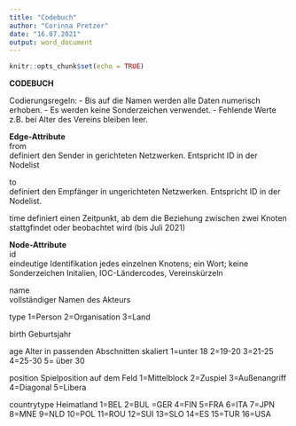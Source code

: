 ---
title: "Codebuch"
author: "Corinna Pretzer"
date: "16.07.2021"
output: word_document
---

```{r setup, include=FALSE}
knitr::opts_chunk$set(echo = TRUE)
```

__CODEBUCH__										
		
Codierungsregeln:
-   Bis auf die Namen werden alle Daten numerisch erhoben.
-   Es werden keine Sonderzeichen verwendet.
-   Fehlende Werte z.B. bei Alter des Vereins bleiben leer. 

__Edge-Attribute__											
from	
definiert den Sender in gerichteten Netzwerken. 
Entspricht ID in der Nodelist										

to 	
definiert den Empfänger in ungerichteten Netzwerken. 
Entspricht ID in der Nodelist.										

time
definiert einen Zeitpunkt, ab dem die Beziehung zwischen zwei Knoten stattgfindet oder beobachtet wird (bis Juli 2021)
											
__Node-Attribute__											
id	
eindeutige Identifikation jedes einzelnen Knotens; 
ein Wort; 
keine Sonderzeichen	
Initalien, IOC-Ländercodes, Vereinskürzeln

name	
vollständiger Namen des Akteurs										

type 
1=Person
2=Organisation
3=Land

birth
Geburtsjahr

age
Alter in passenden Abschnitten skaliert 
1=unter 18
2=19-20
3=21-25
4=25-30
5= über 30

position
Spielposition auf dem Feld
1=Mittelblock
2=Zuspiel
3=Außenangriff
4=Diagonal
5=Libera

countrytype
Heimatland
1=BEL
2=BUL
=GER
4=FIN
5=FRA
6=ITA
7=JPN
8=MNE
9=NLD
10=POL
11=ROU
12=SUI
13=SLO
14=ES
15=TUR
16=USA
											